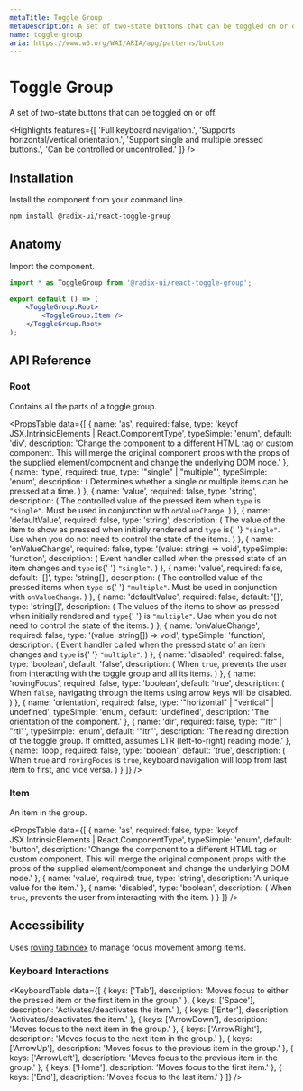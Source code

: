 ```yaml
---
metaTitle: Toggle Group
metaDescription: A set of two-state buttons that can be toggled on or off.
name: toggle-group
aria: https://www.w3.org/WAI/ARIA/apg/patterns/button
---
```


# Toggle Group

<Description>A set of two-state buttons that can be toggled on or off.</Description>

<Highlights
	features={[
		'Full keyboard navigation.',
		'Supports horizontal/vertical orientation.',
		'Support single and multiple pressed buttons.',
		'Can be controlled or uncontrolled.'
	]}
/>

## Installation

Install the component from your command line.

```bash
npm install @radix-ui/react-toggle-group
```

## Anatomy

Import the component.

```jsx
import * as ToggleGroup from '@radix-ui/react-toggle-group';

export default () => (
	<ToggleGroup.Root>
		<ToggleGroup.Item />
	</ToggleGroup.Root>
);
```

## API Reference

### Root

Contains all the parts of a toggle group.

<PropsTable
	data={[
		{
			name: 'as',
			required: false,
			type: 'keyof JSX.IntrinsicElements | React.ComponentType<any>',
			typeSimple: 'enum',
			default: 'div',
			description:
				'Change the component to a different HTML tag or custom component. This will merge the original component props with the props of the supplied element/component and change the underlying DOM node.'
		},
		{
			name: 'type',
			required: true,
			type: '"single" | "multiple"',
			typeSimple: 'enum',
			description: (
				<span>Determines whether a single or multiple items can be pressed at a time.</span>
			)
		},
		{
			name: 'value',
			required: false,
			type: 'string',
			description: (
				<span>
					The controlled value of the pressed item when <Code>type</Code> is <Code>"single"</Code>.
					Must be used in conjunction with <Code>onValueChange</Code>.
				</span>
			)
		},
		{
			name: 'defaultValue',
			required: false,
			type: 'string',
			description: (
				<span>
					The value of the item to show as pressed when initially rendered and <Code>type</Code> is{' '}
					<Code>"single"</Code>. Use when you do not need to control the state of the items.
				</span>
			)
		},
		{
			name: 'onValueChange',
			required: false,
			type: '(value: string) => void',
			typeSimple: 'function',
			description: (
				<span>
					Event handler called when the pressed state of an item changes and <Code>type</Code> is{' '}
					<Code>"single"</Code>.
				</span>
			)
		},
		{
			name: 'value',
			required: false,
			default: '[]',
			type: 'string[]',
			description: (
				<span>
					The controlled value of the pressed items when <Code>type</Code> is{' '}
					<Code>"multiple"</Code>. Must be used in conjunction with <Code>onValueChange</Code>.
				</span>
			)
		},
		{
			name: 'defaultValue',
			required: false,
			default: '[]',
			type: 'string[]',
			description: (
				<span>
					The values of the items to show as pressed when initially rendered and <Code>type</Code>{' '}
					is <Code>"multiple"</Code>. Use when you do not need to control the state of the items.
				</span>
			)
		},
		{
			name: 'onValueChange',
			required: false,
			type: '(value: string[]) => void',
			typeSimple: 'function',
			description: (
				<span>
					Event handler called when the pressed state of an item changes and <Code>type</Code> is{' '}
					<Code>"multiple"</Code>.
				</span>
			)
		},
		{
			name: 'disabled',
			required: false,
			type: 'boolean',
			default: 'false',
			description: (
				<span>
					When <Code>true</Code>, prevents the user from interacting with the toggle group and all
					its items.
				</span>
			)
		},
		{
			name: 'rovingFocus',
			required: false,
			type: 'boolean',
			default: 'true',
			description: (
				<span>
					When <Code>false</Code>, navigating through the items using arrow keys will be disabled.
				</span>
			)
		},
		{
			name: 'orientation',
			required: false,
			type: '"horizontal" | "vertical" | undefined',
			typeSimple: 'enum',
			default: 'undefined',
			description: 'The orientation of the component.'
		},
		{
			name: 'dir',
			required: false,
			type: '"ltr" | "rtl"',
			typeSimple: 'enum',
			default: '"ltr"',
			description:
				'The reading direction of the toggle group. If omitted, assumes LTR (left-to-right) reading mode.'
		},
		{
			name: 'loop',
			required: false,
			type: 'boolean',
			default: 'true',
			description: (
				<span>
					When <Code>true</Code> and <Code>rovingFocus</Code> is <Code>true</Code>, keyboard
					navigation will loop from last item to first, and vice versa.
				</span>
			)
		}
	]}
/>

### Item

An item in the group.

<PropsTable
	data={[
		{
			name: 'as',
			required: false,
			type: 'keyof JSX.IntrinsicElements | React.ComponentType<any>',
			typeSimple: 'enum',
			default: 'button',
			description:
				'Change the component to a different HTML tag or custom component. This will merge the original component props with the props of the supplied element/component and change the underlying DOM node.'
		},
		{
			name: 'value',
			required: true,
			type: 'string',
			description: 'A unique value for the item.'
		},
		{
			name: 'disabled',
			type: 'boolean',
			description: (
				<span>
					When <Code>true</Code>, prevents the user from interacting with the item.
				</span>
			)
		}
	]}
/>

## Accessibility

Uses [roving tabindex](https://www.w3.org/TR/wai-aria-practices-1.2/examples/radio/radio.html) to manage focus movement among items.

### Keyboard Interactions

<KeyboardTable
	data={[
		{
			keys: ['Tab'],
			description: 'Moves focus to either the pressed item or the first item in the group.'
		},
		{
			keys: ['Space'],
			description: 'Activates/deactivates the item.'
		},
		{
			keys: ['Enter'],
			description: 'Activates/deactivates the item.'
		},
		{
			keys: ['ArrowDown'],
			description: 'Moves focus to the next item in the group.'
		},
		{
			keys: ['ArrowRight'],
			description: 'Moves focus to the next item in the group.'
		},
		{
			keys: ['ArrowUp'],
			description: 'Moves focus to the previous item in the group.'
		},
		{
			keys: ['ArrowLeft'],
			description: 'Moves focus to the previous item in the group.'
		},
		{
			keys: ['Home'],
			description: 'Moves focus to the first item.'
		},
		{
			keys: ['End'],
			description: 'Moves focus to the last item.'
		}
	]}
/>
